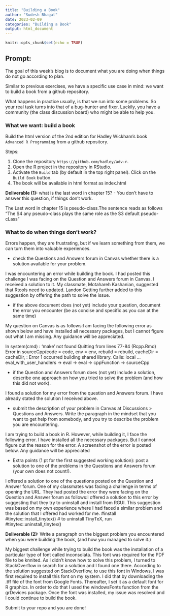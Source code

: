 ```yaml
---
title: "Building a Book"
author: "Sudesh Bhagat"
date: 2023-02-09
categories: "Building a Book"
output: html_document
---
```


```r
knitr::opts_chunk$set(echo = TRUE)
```

## Prompt:


The goal of this  week's blog is to document what you are doing when things do not go according to plan. 

Similar to previous exercises, we have a specific use case in mind: we want to build a book from a github repository. 

What happens in practice usually, is that we run into some problems. 
So your real task turns into that of a bug-hunter and fixer. Luckily, you have a community (the class discussion board) who might be able to help you. 



### What we want: build a book

Build the html version of the 2nd edition for Hadley Wickham's book `Advanced R Programming` from a github repository.

Steps:

1. Clone the repository `https://github.com/hadley/adv-r`.
2. Open the R project in the repository in RStudio.
3. Activate the `Build` tab (by default in the top right panel). Click on the `Build Book` button.
4. The book will be available in html format as index.html

**Deliverable (1):** what is the last word in chapter 15? - You don't have to answer this question, if things don't work. 

The Last word in chapter 15 is pseudo-class.The sentence reads as follows "The S4 any pseudo-class plays the same role as the S3 default pseudo-cLass"


### What to do when things don't work?

Errors happen, they are frustrating, but if we learn something from them, we can turn them into valuable experiences.

- check the Questions and Answers forum in Canvas whether there is a solution available for your problem. 

I was encountering an error while building the book. I had posted this challenge I was facing on the Question and Answers forum in Canvas. I received a solution to it. My classmate, Motahareh Kashanian, suggested that Rtools need to updated. Landon Getting further added to this suggestion by offering the path to solve the issue.

- if the above document does (not yet) include your question, document the error you encounter (be as concise and specific as you can at the same time)

My question on Canvas is as follows:I am facing the following error as shown below and have installed all necessary packages, but I cannot figure out what I am missing. Any guidance will be appreciated.



In system(cmd) : 'make' not found
Quitting from lines 77-84 (Rcpp.Rmd) 
Error in sourceCpp(code = code, env = env, rebuild = rebuild, cacheDir = cacheDir,  : 
  Error 1 occurred building shared library.
Calls: local ... eval_with_user_handlers -> eval -> eval -> cppFunction -> sourceCpp


- if the Question and Answers forum does (not yet) include a solution, describe one approach on how you tried to solve the problem (and how this did not work).

I found a solution for my error from the question and Answers forum. I have already stated the solution I received above.

- submit the description of your problem in Canvas at Discussions > Questions and Answers.  Write the paragraph in the mindset that you want to get help from somebody, and you try to describe the problem you are encountering.

I am trying to build a book in R. However, while building it, I face the following error. I have installed all the necessary packages. But I cannot figure out the reason for the error. A screenshot of the error is posted below. Any guidance will be appreciated

- Extra points (1 pt for the first suggested working solution): post a solution to one of the problems in the Questions and Answers forum (your own does not count!). 

I offered a solution to one of the questions posted on the Question and Answer forum. One of my classmates was facing a challenge in terms of opening the URL. They had posted the error they were facing on the Question and Answer forum as follows:I offered a solution to this error by suggesting that they try to uninstall and install from RGUI. This suggestion was based on my own experience where I had faced a similar problem and the solution that I offered had worked for me.
#install
#tinytex::install_tinytex()
# to uninstall TinyTeX, run
#tinytex::uninstall_tinytex()

**Deliverable (2):** Write a paragraph on the biggest problem you encountered when you were building the book, (and how you managed to solve it.)

My biggest challenge while trying to build the book was the installation of a particular type of font called inconsolata. This font was required for the PDF file to be knnited. As I didn’t know how to solve this problem, I turned to StackOverflow in search for a solution and I found one there. According to the solution suggested on StackOverflow, to use this font in Windows, I was first required to install this font on my system. I did that by downloading the .tff file of the font from Google Fonts. Thereafter, I set it as a default font for R graphics. In order to do that I used the windowsFonts function from the grDevices package. Once the font was installed, my issue was resolved and I could continue to build the book. 


Submit to your repo and you are done!

